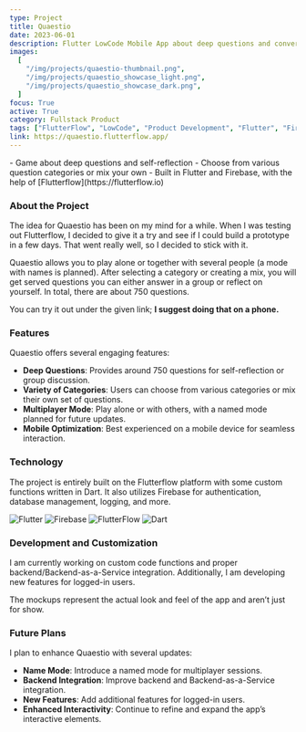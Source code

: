 ```yaml
---
type: Project
title: Quaestio
date: 2023-06-01
description: Flutter LowCode Mobile App about deep questions and conversation starters.
images:
  [
    "/img/projects/quaestio-thumbnail.png",
    "/img/projects/quaestio_showcase_light.png",
    "/img/projects/quaestio_showcase_dark.png",
  ]
focus: True
active: True
category: Fullstack Product
tags: ["FlutterFlow", "LowCode", "Product Development", "Flutter", "Firebase"]
link: https://quaestio.flutterflow.app/
---
```


<Callout>
- Game about deep questions and self-reflection
- Choose from various question categories or mix your own
- Built in Flutter and Firebase, with the help of [Flutterflow](https://flutterflow.io)
</Callout>

### About the Project

The idea for Quaestio has been on my mind for a while. When I was testing out Flutterflow, I decided to give it a try and see if I could build a prototype in a few days. That went really well, so I decided to stick with it.

Quaestio allows you to play alone or together with several people (a mode with names is planned). After selecting a category or creating a mix, you will get served questions you can either answer in a group or reflect on yourself. In total, there are about 750 questions.

You can try it out under the given link; **I suggest doing that on a phone.**

### Features

Quaestio offers several engaging features:

- **Deep Questions**: Provides around 750 questions for self-reflection or group discussion.
- **Variety of Categories**: Users can choose from various categories or mix their own set of questions.
- **Multiplayer Mode**: Play alone or with others, with a named mode planned for future updates.
- **Mobile Optimization**: Best experienced on a mobile device for seamless interaction.

### Technology

The project is entirely built on the Flutterflow platform with some custom functions written in Dart. It also utilizes Firebase for authentication, database management, logging, and more.

<ProjectTech>
  <img
    src="https://img.shields.io/badge/Flutter-02569B?style=for-the-badge&logo=flutter&logoColor=white"
    alt="Flutter"
    className="rounded-sm"
  />
  <img
    src="https://img.shields.io/badge/Firebase-FFCA28?style=for-the-badge&logo=firebase&logoColor=white"
    alt="Firebase"
    className="rounded-sm"
  />
  <img
    src="https://custom-icon-badges.demolab.com/badge/FlutterFlow-F5F4ED?style=for-the-badge&logo=flutterflow&logoColor=white"
    alt="FlutterFlow"
    className="rounded-sm"
  />
  <img
    src="https://img.shields.io/badge/Dart-0175C2?style=for-the-badge&logo=dart&logoColor=white"
    alt="Dart"
    className="rounded-sm"
  />
</ProjectTech>

### Development and Customization

I am currently working on custom code functions and proper backend/Backend-as-a-Service integration. Additionally, I am developing new features for logged-in users.

The mockups represent the actual look and feel of the app and aren’t just for show.

### Future Plans

I plan to enhance Quaestio with several updates:

- **Name Mode**: Introduce a named mode for multiplayer sessions.
- **Backend Integration**: Improve backend and Backend-as-a-Service integration.
- **New Features**: Add additional features for logged-in users.
- **Enhanced Interactivity**: Continue to refine and expand the app’s interactive elements.